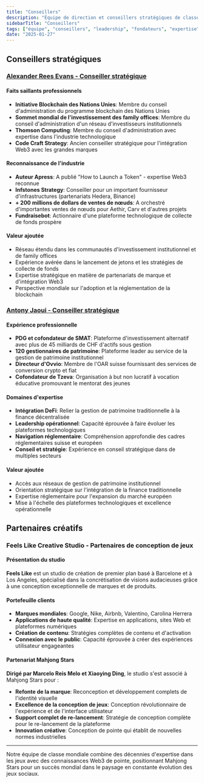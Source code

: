 ```yaml
---
title: "Conseillers"
description: "Équipe de direction et conseillers stratégiques de classe mondiale possédant des décennies d'expertise dans les jeux, la blockchain et la finance"
sidebarTitle: "Conseillers"
tags: ["équipe", "conseillers", "leadership", "fondateurs", "expertise"]
date: "2025-01-27"
---
```


## Conseillers stratégiques

### [Alexander Rees Evans - Conseiller stratégique](https://www.linkedin.com/in/alexander-rees-evans-91566a195/)

#### Faits saillants professionnels
- **Initiative Blockchain des Nations Unies**: Membre du conseil d'administration du programme blockchain des Nations Unies
- **Sommet mondial de l'investissement des family offices**: Membre du conseil d'administration d'un réseau d'investisseurs institutionnels
- **Thomson Computing**: Membre du conseil d'administration avec expertise dans l'industrie technologique
- **Code Craft Strategy**: Ancien conseiller stratégique pour l'intégration Web3 avec les grandes marques

#### Reconnaissance de l'industrie
- **Auteur Apress**: A publié "How to Launch a Token" - expertise Web3 reconnue
- **Infstones Strategy**: Conseiller pour un important fournisseur d'infrastructures (partenariats Hedera, Binance)
- **+ 200 millions de dollars de ventes de nœuds**: A orchestré d'importantes ventes de nœuds pour Aethir, Carv et d'autres projets
- **Fundraisebot**: Actionnaire d'une plateforme technologique de collecte de fonds prospère

#### Valeur ajoutée
- Réseau étendu dans les communautés d'investissement institutionnel et de family offices
- Expérience avérée dans le lancement de jetons et les stratégies de collecte de fonds
- Expertise stratégique en matière de partenariats de marque et d'intégration Web3
- Perspective mondiale sur l'adoption et la réglementation de la blockchain

### [Antony Jaoui - Conseiller stratégique](https://www.linkedin.com/in/anthony-jaoui/)

#### Expérience professionnelle
- **PDG et cofondateur de SMAT**: Plateforme d'investissement alternatif avec plus de 45 milliards de CHF d'actifs sous gestion
- **120 gestionnaires de patrimoine**: Plateforme leader au service de la gestion de patrimoine institutionnel
- **Directeur d'Ovvio**: Membre de l'OAR suisse fournissant des services de conversion crypto et fiat
- **Cofondateur de Tzeva**: Organisation à but non lucratif à vocation éducative promouvant le mentorat des jeunes

#### Domaines d'expertise
- **Intégration DeFi**: Relier la gestion de patrimoine traditionnelle à la finance décentralisée
- **Leadership opérationnel**: Capacité éprouvée à faire évoluer les plateformes technologiques
- **Navigation réglementaire**: Compréhension approfondie des cadres réglementaires suisse et européen
- **Conseil et stratégie**: Expérience en conseil stratégique dans de multiples secteurs

#### Valeur ajoutée
- Accès aux réseaux de gestion de patrimoine institutionnel
- Orientation stratégique sur l'intégration de la finance traditionnelle
- Expertise réglementaire pour l'expansion du marché européen
- Mise à l'échelle des plateformes technologiques et excellence opérationnelle

## Partenaires créatifs

### Feels Like Creative Studio - Partenaires de conception de jeux

#### Présentation du studio
**Feels Like** est un studio de création de premier plan basé à Barcelone et à Los Angeles, spécialisé dans la concrétisation de visions audacieuses grâce à une conception exceptionnelle de marques et de produits.

#### Portefeuille clients
- **Marques mondiales**: Google, Nike, Airbnb, Valentino, Carolina Herrera
- **Applications de haute qualité**: Expertise en applications, sites Web et plateformes numériques
- **Création de contenu**: Stratégies complètes de contenu et d'activation
- **Connexion avec le public**: Capacité éprouvée à créer des expériences utilisateur engageantes

#### Partenariat Mahjong Stars
**Dirigé par Marcelo Reis Melo et Xiaoying Ding**, le studio s'est associé à Mahjong Stars pour :
- **Refonte de la marque**: Reconception et développement complets de l'identité visuelle
- **Excellence de la conception de jeux**: Conception révolutionnaire de l'expérience et de l'interface utilisateur
- **Support complet de re-lancement**: Stratégie de conception complète pour le re-lancement de la plateforme
- **Innovation créative**: Conception de pointe qui établit de nouvelles normes industrielles


---

Notre équipe de classe mondiale combine des décennies d'expertise dans les jeux avec des connaissances Web3 de pointe, positionnant Mahjong Stars pour un succès mondial dans le paysage en constante évolution des jeux sociaux.